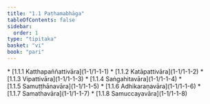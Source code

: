 ```yaml
---
title: "1.1 Paṭhamabhāga"
tableOfContents: false
sidebar:
  order: 1
type: "tipitaka"
basket: "vi"
book: "pari"
---
```



<DynamicBreadcrumb />



<TableOfContents book="pari" section="1.1">
* [1.1.1 Katthapaññattivāra](1-1/1-1-1)
* [1.1.2 Katāpattivāra](1-1/1-1-2)
* [1.1.3 Vipattivāra](1-1/1-1-3)
* [1.1.4 Saṅgahitavāra](1-1/1-1-4)
* [1.1.5 Samuṭṭhānavāra](1-1/1-1-5)
* [1.1.6 Adhikaraṇavāra](1-1/1-1-6)
* [1.1.7 Samathavāra](1-1/1-1-7)
* [1.1.8 Samuccayavāra](1-1/1-1-8)
</TableOfContents>
